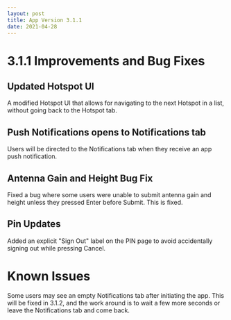 ```yaml
---
layout: post
title: App Version 3.1.1
date: 2021-04-28
---
```


# 3.1.1 Improvements and Bug Fixes

## Updated Hotspot UI

A modified Hotspot UI that allows for navigating to the next Hotspot in a list, without going back
to the Hotspot tab.

<!--truncate-->

## Push Notifications opens to Notifications tab

Users will be directed to the Notifications tab when they receive an app push notification.

## Antenna Gain and Height Bug Fix

Fixed a bug where some users were unable to submit antenna gain and height unless they pressed Enter
before Submit. This is fixed.

## Pin Updates

Added an explicit "Sign Out" label on the PIN page to avoid accidentally signing out while pressing
Cancel.

# Known Issues

Some users may see an empty Notifications tab after initiating the app. This will be fixed in 3.1.2,
and the work around is to wait a few more seconds or leave the Notifications tab and come back.
